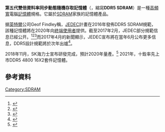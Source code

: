 {{about|DDR5 SDRAM記憶體|GDDR5顯示記憶體|GDDR5|第5代行動型DDR記憶體|Mobile DDR#LPDDR5}}
{{noteTA|G1=IT}}
{{Infobox information appliance
 | name         = DDR5 SDRAM
 | type         = [[SDRAM|SDRAM]]
 | image        = 
 | caption      = 
 | developer  =[[JEDEC|JEDEC]]
 | release date = 2020年7月14日<ref name="anandtech-ddr5">{{cite web|url=https://www.anandtech.com/show/15912/ddr5-specification-released-setting-the-stage-for-ddr56400-and-beyond|title=DDR5 Memory Specification Released: Setting the Stage for DDR5-6400 And Beyond|last=Smith|first=Ryan|date=2020-07-14|website=AnandTech|access-date=2020-07-15|archive-date=2021-04-05|archive-url=https://web.archive.org/web/20210405133714/https://www.anandtech.com/show/15912/ddr5-specification-released-setting-the-stage-for-ddr56400-and-beyond}}</ref>
 | frequency    = 
 | lifespan     = 
 | website      = 
 | predecessor  = [[DDR4_SDRAM|DDR4 SDRAM]]
}}
{{記憶體類型}}


'''第五代雙倍資料率同步動態隨機存取記憶體'''（{{lang-en|double data rate fifth-generation synchronous dynamic random-access memory}}，縮寫'''DDR5 SDRAM'''）是一種[[帶寬_(計算機)|高頻寬]]電腦[[記憶體|記憶體]]規格。它屬於[[SDRAM|SDRAM]]家族的記憶體產品。

据[[英特爾|英特爾]]公司Geof Findley稱，[[JEDEC|JEDEC]]計畫在2016年發佈DDR5 SDRAM規範，該種記憶體將在2020年向[[終端使用者|終端使用者]]提供。截至2017年2月，JEDEC部分規範信息已經公开。<ref>{{cite web|title=JEDEC Memory Workshops: DDR5, NVDIMM-P, DRAM Tutorial|url=https://www.jedec.org/memory-workshops-2017|accessdate=2017-03-30|author=|date=|format=|website=JEDEC|publisher=|language=en|archive-url=https://web.archive.org/web/20170316025951/https://www.jedec.org/memory-workshops-2017|archive-date=2017-03-16|dead-url=no}}</ref><ref>{{cite web|title=DDR5記憶體終於殺到！一個悲凉英雄|url=http://news.mydrivers.com/1/496/496124.htm|accessdate=2017-02-13|author=|date=|format=|website=快科技|publisher=|language=zh-CN|archive-url=https://web.archive.org/web/20170214102024/http://news.mydrivers.com/1/496/496124.htm|archive-date=2017-02-14|dead-url=no}}</ref><ref name="my20202">{{cite web|title=DDR5記憶體詳细規格公布：2020年普及！|url=http://news.mydrivers.com/1/496/496349.htm|accessdate=2017-02-13|author=|date=|format=|website=快科技|publisher=|language=zh-CN|archive-url=https://web.archive.org/web/20170214102700/http://news.mydrivers.com/1/496/496349.htm|archive-date=2017-02-14|dead-url=no}}</ref>而2017年4月的新聞顯示，JEDEC宣布將在當年6月公布更多信息，DDR5設計規範將於次年出爐<ref>{{cite web|title=JEDEC：比DDR4快兩倍的DDR5將在明年底定|url=http://www.ithome.com.tw/news/113232|accessdate=2017-09-22|author=|date=2017-04-03|format=|website=iThome|publisher=|language=zh-TW|archive-url=https://web.archive.org/web/20170922200821/http://www.ithome.com.tw/news/113232|archive-date=2017-09-22|dead-url=no}}</ref>。

2018年11月，SK海力士宣布研發完成，預計2020年量產。<ref>{{Cite web|title=SK 海力士發表次代記憶體 DDR5，滿足大數據、AI 需求|url=https://technews.tw/2018/11/15/sk-hynix-announces-1ynm-16gb-ddr5-dram/|accessdate=2019-04-25|work=TechNews 科技新報|language=zh-TW|archive-url=https://web.archive.org/web/20190425070156/https://technews.tw/2018/11/15/sk-hynix-announces-1ynm-16gb-ddr5-dram/|archive-date=2019-04-25|dead-url=no}}</ref> 2021年，十銓率先上市DDR5 4800 16X2套件記憶體。

== 參考資料 ==
{{Reflist}}

{{DRAM}}

[[Category:SDRAM|Category:SDRAM]]